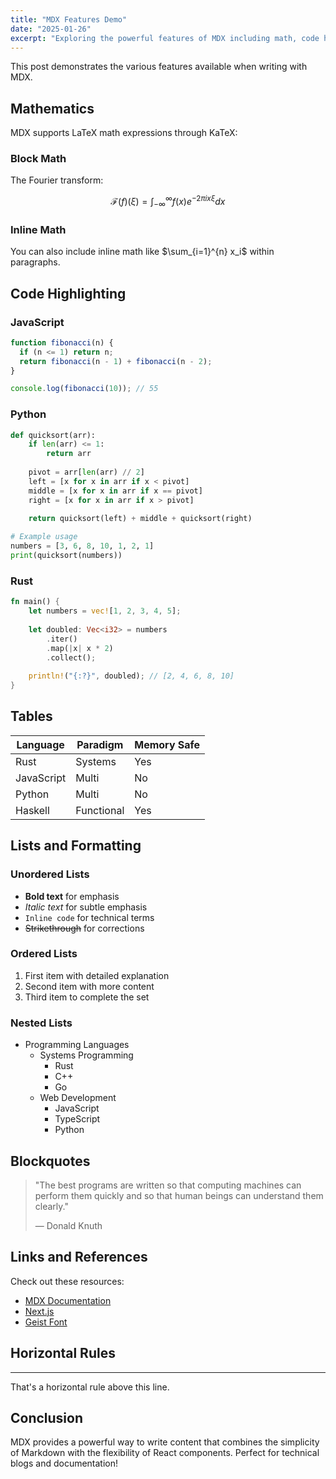 ```yaml
---
title: "MDX Features Demo"
date: "2025-01-26"
excerpt: "Exploring the powerful features of MDX including math, code highlighting, and more."
---
```


This post demonstrates the various features available when writing with MDX.

## Mathematics

MDX supports LaTeX math expressions through KaTeX:

### Block Math

The Fourier transform:

$$
\mathcal{F}(f)(ξ) = \int_{-\infty}^{\infty} f(x) e^{-2\pi i x ξ} dx
$$

### Inline Math

You can also include inline math like $\sum_{i=1}^{n} x_i$ within paragraphs.

## Code Highlighting

### JavaScript

```javascript
function fibonacci(n) {
  if (n <= 1) return n;
  return fibonacci(n - 1) + fibonacci(n - 2);
}

console.log(fibonacci(10)); // 55
```

### Python

```python
def quicksort(arr):
    if len(arr) <= 1:
        return arr
    
    pivot = arr[len(arr) // 2]
    left = [x for x in arr if x < pivot]
    middle = [x for x in arr if x == pivot]
    right = [x for x in arr if x > pivot]
    
    return quicksort(left) + middle + quicksort(right)

# Example usage
numbers = [3, 6, 8, 10, 1, 2, 1]
print(quicksort(numbers))
```

### Rust

```rust
fn main() {
    let numbers = vec![1, 2, 3, 4, 5];
    
    let doubled: Vec<i32> = numbers
        .iter()
        .map(|x| x * 2)
        .collect();
    
    println!("{:?}", doubled); // [2, 4, 6, 8, 10]
}
```

## Tables

| Language   | Paradigm    | Memory Safe |
|------------|-------------|-------------|
| Rust       | Systems     | Yes         |
| JavaScript | Multi       | No          |
| Python     | Multi       | No          |
| Haskell    | Functional  | Yes         |

## Lists and Formatting

### Unordered Lists

- **Bold text** for emphasis
- *Italic text* for subtle emphasis  
- `Inline code` for technical terms
- ~~Strikethrough~~ for corrections

### Ordered Lists

1. First item with detailed explanation
2. Second item with more content
3. Third item to complete the set

### Nested Lists

- Programming Languages
  - Systems Programming
    - Rust
    - C++
    - Go
  - Web Development
    - JavaScript
    - TypeScript
    - Python

## Blockquotes

> "The best programs are written so that computing machines can perform them quickly and so that human beings can understand them clearly."
> 
> — Donald Knuth

## Links and References

Check out these resources:

- [MDX Documentation](https://mdxjs.com/)
- [Next.js](https://nextjs.org/)
- [Geist Font](https://vercel.com/font)

## Horizontal Rules

---

That's a horizontal rule above this line.

## Conclusion

MDX provides a powerful way to write content that combines the simplicity of Markdown with the flexibility of React components. Perfect for technical blogs and documentation!

